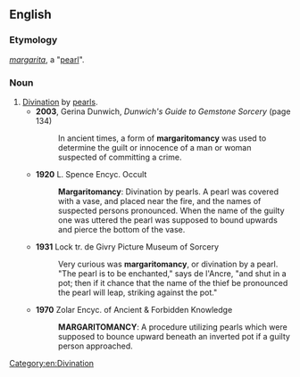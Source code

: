 {{rfc|strange quote formating}}
==English==

===Etymology===
{{etyl|la|en}} ''[[margarita]]'', a "[[pearl]]".

===Noun===
{{en-noun|-}}

# [[divination|Divination]] by [[pearl]]s.
#* '''2003''', Gerina Dunwich, ''Dunwich's Guide to Gemstone Sorcery'' (page 134)
#*: In ancient times, a form of '''margaritomancy''' was used to determine the guilt or innocence of a man or woman suspected of committing a crime.
#* '''1920''' L. Spence Encyc. Occult
#*: '''Margaritomancy''': Divination by pearls. A pearl was covered with a vase, and placed near the fire, and the names of suspected persons pronounced. When the name of the guilty one was uttered the pearl was supposed to bound upwards and pierce the bottom of the vase.
#* '''1931''' Lock tr. de Givry Picture Museum of Sorcery
#*: Very curious was '''margaritomancy''', or divination by a pearl. "The pearl is to be enchanted," says de l'Ancre, "and shut in a pot; then if it chance that the name of the thief be pronounced the pearl will leap, striking against the pot."
#* '''1970''' Zolar Encyc. of Ancient & Forbidden Knowledge
#*: '''MARGARITOMANCY''': A procedure utilizing pearls which were supposed to bounce upward beneath an inverted pot if a guilty person approached.

[[Category:en:Divination]]